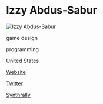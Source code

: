 # Izzy Abdus-Sabur

![Izzy Abdus-Sabur](https://static.wixstatic.com/media/d08535_e9be8151a2214e0da81b58ff97bfc762~mv2.gif)

<Skills>

game design

programming

</Skills>

<Location>

United States

</Location>

<Personal>

[Website](http://izzy-sabur.com/)

[Twitter](https://twitter.com/BBQSteakTips)

</Personal>



<Games>

[Synthrally](https://www.synthrally.com/)

</Games>
